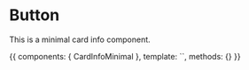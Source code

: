 
<Meta title="Components/Cards" component={CardInfoMinimal} />

# Button

<ArgsTable of={CardInfoMinimal} />

This is a minimal card info component.

<Canvas>
  <Story name="CardInfoMinimal">
    {{
        components: { CardInfoMinimal },
        template: `<card-info-minimal title="Title" background-image="/card-accommodation.jpg" link=""></card-info-minimal>`,
        methods: {}
    }}
  </Story>
</Canvas>